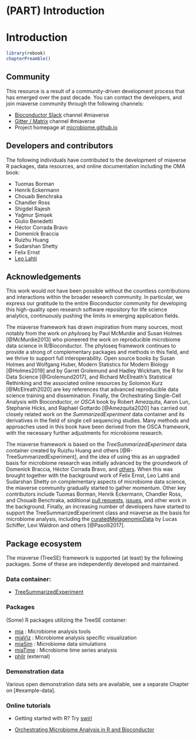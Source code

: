 # (PART) Introduction {-}

# Introduction {#introduction}

```r
library(rebook)
chapterPreamble()
```




## Community

This resource is a result of a community-driven development process
that has emerged over the past decade. You can contact the developers,
and join miaverse community through the following channels:

 - [Bioconductor Slack](https://bioc-community.herokuapp.com/) channel #miaverse
 - [Gitter / Matrix](https://gitter.im/microbiome/miaverse) channel #miaverse
 - Project homepage at [microbiome.github.io](microbiome.github.io)


## Developers and contributors

The following individuals have contributed to the development of
miaverse R packages, data resources, and online documentation
including the OMA book:

- Tuomas Borman
- Henrik Eckermann
- Chouaib Benchraka
- Chandler Ross
- Shigdel Rajesh
- Yağmur Şimşek
- Giulio Benedetti 
- Héctor Corrada Bravo
- Domenick Braccia
- Ruizhu Huang
- Sudarshan Shetty
- Felix Ernst
- [Leo Lahti](http://www.iki.fi/Leo.Lahti)


## Acknowledgements

This work would not have been possible without the countless
contributions and interactions within the broader research
community. In particular, we express our gratitude to the entire
Bioconductor community for developing this high-quality open research
software repository for life science analytics, continuously pushing
the limits in emerging application fields.

The miaverse framework has drawn inspiration from many sources, most
notably from the work on _phyloseq_ by Paul McMurdie and Susan Holmes
[@McMurdie2013] who pioneered the work on reproducible microbiome data
science in R/Bioconductor. The phyloseq framework continues to provide
a strong of complementary packages and methods in this field, and we
thrive to support full interoperability. Open source books by Susan
Holmes and Wolfgang Huber, Modern Statistics for Modern Biology
[@Holmes2019] and by Garret Grolemund and Hadley Wickham, the R for
Data Science [@Grolemund2017], and Richard McElreath's Statistical
Rethinking and the associated online resources by Solomon Kurz
[@McElreath2020] are key references that advanced reproducible data
science training and dissemination. Finally, the Orchestrating
Single-Cell Analysis with Bioconductor, or _OSCA_ book by Robert
Amezquita, Aaron Lun, Stephanie Hicks, and Raphael Gottardo
[@Amezquita2020] has carried out closely related work on the
_SummarizedExperiment_ data container and its derivatives in the field
of single cell sequencing studies. Many methods and approaches used in
this book have been derived from the OSCA framework, with the
necessary further adjustments for microbiome research.

The miaverse framework is based on the _TreeSummarizedExperiment_ data
container created by Ruizhu Huang and others
[@R-TreeSummarizedExperiment], and the idea of using this as an
upgraded basis for microbiome research was initially advanced by the
groundwork of Domenick Braccia, Héctor Corrada Bravo, and
[others](https://github.com/microbiome/mia/blob/master/DESCRIPTION). When
this was brought together with the background work of Felix Ernst, Leo
Lahti and Sudarshan Shetty on complementary aspects of microbiome data
science, the miaverse community gradually started to gather
momentum. Other key contributors include Tuomas Borman, Henrik
Eckermann, Chandler Ross, and Chouaib Benchraka, additional [pull
requests](https://github.com/microbiome/OMA/graphs/contributors),
[issues](https://github.com/microbiome/OMA/issues), and other work in
the background. Finally, an increasing number of developers have
started to support the TreeSummarizedExperiment class and miaverse as
the basis for microbiome analysis, including the
[curatedMetagenomicData](https://waldronlab.io/curatedMetagenomicData/)
by Lucas Schiffer, Levi Waldron and others [@Pasolli2017].


## Package ecosystem

The miaverse (TreeSE) framework is supported (at least) by the
following packages. Some of these are independently developed and
maintained.


### Data container:

- [TreeSummarizedExperiment](http://bioconductor.org/packages/devel/bioc/html/TreeSummarizedExperiment.html)


### Packages

(Some) R packages utilizing the TreeSE container:

- [mia](microbiome.github.io/mia) : Microbiome analysis tools   
- [miaViz](microbiome.github.io/miaViz) : Microbiome analysis specific visualization
- [miaSim](microbiome.github.io/miaSim) : Microbiome data simulations
- [miaTime](microbiome.github.io/miaTime) : Microbiome time series analysis
- [philr](http://bioconductor.org/packages/devel/bioc/html/philr.html) (external)

### Demonstration data

Various open demonstration data sets are available, see a separate
Chapter on [#example-data].


### Online tutorials 

- Getting started with R? Try [swirl](https://swirlstats.com/)

- [Orchestrating Microbiome Analysis in R and Bioconductor](microbiome.github.io/OMA)









